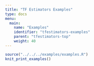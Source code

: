 ```yaml
---
title: "TF Estimators Examples"
type: docs
menu:
  main:
    name: "Examples"
    identifier: "tfestimators-examples"
    parent: "tfestimators-top"
    weight: 40
---
```


```r
source("../../../examples/examples.R")
knit_print_examples()
```

